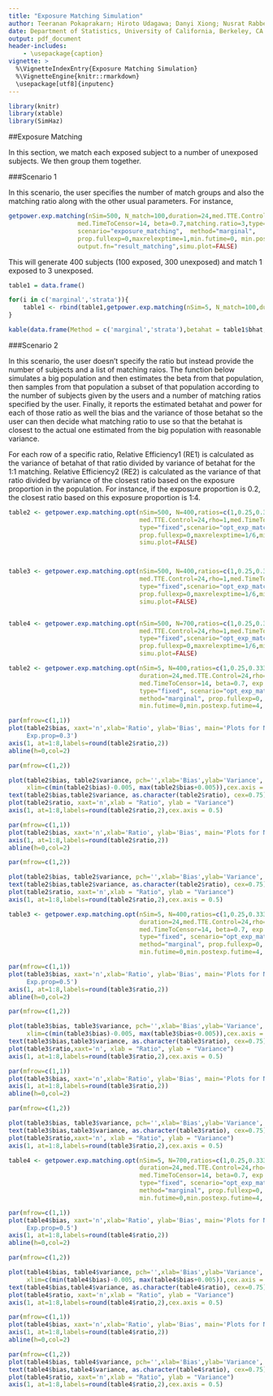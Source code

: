 ```yaml
---
title: "Exposure Matching Simulation"
author: Teeranan Pokaprakarn; Hiroto Udagawa; Danyi Xiong; Nusrat Rabbee (rabbee@berkeley.edu) 
date: Department of Statistics, University of California, Berkeley, CA
output: pdf_document
header-includes:
    - \usepackage{caption}
vignette: >
  %\VignetteIndexEntry{Exposure Matching Simulation}
  %\VignetteEngine{knitr::rmarkdown}
  \usepackage[utf8]{inputenc}
---
```

\captionsetup[table]{labelformat=empty}
```r
library(knitr)
library(xtable)
library(SimHaz)
```

##Exposure Matching

In this section, we match each exposed subject to a number of unexposed subjects. We then group them together.

###Scenario 1

In this scenario, the user specifies the number of match groups and also the matching ratio along with the other usual parameters.
For instance,

```r
getpower.exp.matching(nSim=500, N_match=100,duration=24,med.TTE.Control=24,rho=1,
                   med.TimeToCensor=14, beta=0.7,matching.ratio=3,type="td",
                   scenario="exposure_matching",  method="marginal", 
                   prop.fullexp=0,maxrelexptime=1,min.futime=0, min.postexp.futime=0, 
                   output.fn="result_matching",simu.plot=FALSE)
```

This will generate 400 subjects (100 exposed, 300 unexposed) and match 1 exposed to 3 unexposed.

```r

table1 = data.frame()

for(i in c('marginal','strata')){
    table1 <- rbind(table1,getpower.exp.matching(nSim=5, N_match=100,duration=24,med.TTE.Control=24,rho=1, med.TimeToCensor=14, beta=0.7,matching.ratio=3,type="td", scenario="exposure_matching",  method=i, prop.fullexp=0,maxrelexptime=1,min.futime=0, min.postexp.futime=0,simu.plot=FALSE))
}
```
```r
kable(data.frame(Method = c('marginal','strata'),betahat = table1$bhat, power = table1$pow))
```

###Scenario 2

In this scenario, the user doesn’t specify the ratio but instead provide the number of subjects and a list of matching raios. The function below simulates a big population and then estimates the beta from that population, then samples from that population a subset of that population according to the number of subjects given by the users and a number of matching ratios specified by the user. Finally, it reports the estimated betahat and power for each of those ratio as well the bias and the variance of those betahat so the user can then decide what matching ratio to use so that the betahat is closest to the actual one estimated from the big population with reasonable variance.

For each row of a specific ratio, Relative Efficiency1 (RE1) is calculated as the variance of betahat of that ratio divided by variance of betahat for the 1:1 matching. Relative Efficiency2 (RE2) is calculated as the variance of that ratio divided by variance of the closest ratio based on the exposure proportion in the population. For instance, if the exposure proportion is 0.2, the closest ratio based on this exposure proportion is 1:4. 


```r
table2 <- getpower.exp.matching.opt(nSim=500, N=400,ratios=c(1,0.25,0.333,0.5,2,3,4,5),duration=24,
                                    med.TTE.Control=24,rho=1,med.TimeToCensor=14,beta=0.7, exp.prop=0.3,
                                    type="fixed",scenario="opt_exp_matching", method="marginal", 
                                    prop.fullexp=0,maxrelexptime=1/6,min.futime=0,min.postexp.futime=4, 
                                    simu.plot=FALSE) 



table3 <- getpower.exp.matching.opt(nSim=500, N=400,ratios=c(1,0.25,0.333,0.5,2,3,4,5),duration=24,
                                    med.TTE.Control=24,rho=1,med.TimeToCensor=14,beta=0.7, exp.prop=0.5,
                                    type="fixed",scenario="opt_exp_matching", method="marginal", 
                                    prop.fullexp=0,maxrelexptime=1/6,min.futime=4,min.postexp.futime=4,
                                    simu.plot=FALSE) 


table4 <- getpower.exp.matching.opt(nSim=500, N=700,ratios=c(1,0.25,0.333,0.5,2,3,4,5),duration=24,
                                    med.TTE.Control=24,rho=1,med.TimeToCensor=14,beta=0.7, exp.prop=0.5,
                                    type="fixed",scenario="opt_exp_matching", method="marginal",
                                    prop.fullexp=0,maxrelexptime=1/6,min.futime=4,min.postexp.futime=4,
                                    simu.plot=FALSE) 

```


```r

table2 <- getpower.exp.matching.opt(nSim=5, N=400,ratios=c(1,0.25,0.333,0.5,2,3,4,5),
                                    duration=24,med.TTE.Control=24,rho=1,
                                    med.TimeToCensor=14, beta=0.7, exp.prop=0.3, 
                                    type="fixed", scenario="opt_exp_matching",
                                    method="marginal", prop.fullexp=0, maxrelexptime=1/6,
                                    min.futime=0,min.postexp.futime=4, simu.plot=FALSE) 

par(mfrow=c(1,1))
plot(table2$bias, xaxt='n',xlab='Ratio', ylab='Bias', main='Plots for N=400, 
     Exp.prop=0.3')
axis(1, at=1:8,labels=round(table2$ratio,2))
abline(h=0,col=2)

par(mfrow=c(1,2))

plot(table2$bias, table2$variance, pch='',xlab='Bias',ylab='Variance', 
     xlim=c(min(table2$bias)-0.005, max(table2$bias+0.005)),cex.axis = 0.75)
text(table2$bias,table2$variance, as.character(table2$ratio), cex=0.75)
plot(table2$ratio, xaxt='n',xlab = "Ratio", ylab = "Variance")
axis(1, at=1:8,labels=round(table2$ratio,2),cex.axis = 0.5)

```

```r
par(mfrow=c(1,1))
plot(table2$bias, xaxt='n',xlab='Ratio', ylab='Bias', main='Plots for N=400, Exp.prop=0.3')
axis(1, at=1:8,labels=round(table2$ratio,2))
abline(h=0,col=2)
```
        
```r
par(mfrow=c(1,2))

plot(table2$bias, table2$variance, pch='',xlab='Bias',ylab='Variance', xlim=c(min(table2$bias)-0.005, max(table2$bias+0.005)),cex.axis = 0.75)
text(table2$bias,table2$variance, as.character(table2$ratio), cex=0.75)
plot(table2$ratio, xaxt='n',xlab = "Ratio", ylab = "Variance")
axis(1, at=1:8,labels=round(table2$ratio,2),cex.axis = 0.5)

```

```r
table3 <- getpower.exp.matching.opt(nSim=5, N=400,ratios=c(1,0.25,0.333,0.5,2,3,4,5),
                                    duration=24,med.TTE.Control=24,rho=1,
                                    med.TimeToCensor=14, beta=0.7, exp.prop=0.5, 
                                    type="fixed", scenario="opt_exp_matching",
                                    method="marginal", prop.fullexp=0, maxrelexptime=1/6,
                                    min.futime=0,min.postexp.futime=4, simu.plot=FALSE) 

par(mfrow=c(1,1))
plot(table3$bias, xaxt='n',xlab='Ratio', ylab='Bias', main='Plots for N=400, 
     Exp.prop=0.5')
axis(1, at=1:8,labels=round(table3$ratio,2))
abline(h=0,col=2)

par(mfrow=c(1,2))

plot(table3$bias, table3$variance, pch='',xlab='Bias',ylab='Variance', 
     xlim=c(min(table3$bias)-0.005, max(table3$bias+0.005)),cex.axis = 0.75)
text(table3$bias,table3$variance, as.character(table3$ratio), cex=0.75)
plot(table3$ratio,xaxt='n', xlab = "Ratio", ylab = "Variance")
axis(1, at=1:8,labels=round(table3$ratio,2),cex.axis = 0.5)

```

```r
par(mfrow=c(1,1))
plot(table3$bias, xaxt='n',xlab='Ratio', ylab='Bias', main='Plots for N=400, Exp.prop=0.5')
axis(1, at=1:8,labels=round(table3$ratio,2))
abline(h=0,col=2)
```
        
```r
par(mfrow=c(1,2))

plot(table3$bias, table3$variance, pch='',xlab='Bias',ylab='Variance', xlim=c(min(table3$bias)-0.005, max(table3$bias+0.005)),cex.axis = 0.75)
text(table3$bias,table3$variance, as.character(table3$ratio), cex=0.75)
plot(table3$ratio,xaxt='n', xlab = "Ratio", ylab = "Variance")
axis(1, at=1:8,labels=round(table3$ratio,2),cex.axis = 0.5)

```




```r

table4 <- getpower.exp.matching.opt(nSim=5, N=700,ratios=c(1,0.25,0.333,0.5,2,3,4,5),
                                    duration=24,med.TTE.Control=24,rho=1,
                                    med.TimeToCensor=14, beta=0.7, exp.prop=0.5, 
                                    type="fixed", scenario="opt_exp_matching",
                                    method="marginal", prop.fullexp=0, maxrelexptime=1/6,
                                    min.futime=0,min.postexp.futime=4, simu.plot=FALSE) 

par(mfrow=c(1,1))
plot(table4$bias, xaxt='n',xlab='Ratio', ylab='Bias', main='Plots for N=700, 
     Exp.prop=0.5')
axis(1, at=1:8,labels=round(table4$ratio,2))
abline(h=0,col=2)

par(mfrow=c(1,2))

plot(table4$bias, table4$variance, pch='',xlab='Bias',ylab='Variance', 
     xlim=c(min(table4$bias)-0.005, max(table4$bias+0.005)),cex.axis = 0.75)
text(table4$bias,table4$variance, as.character(table4$ratio), cex=0.75)
plot(table4$ratio, xaxt='n',xlab = "Ratio", ylab = "Variance")
axis(1, at=1:8,labels=round(table4$ratio,2),cex.axis = 0.5)

```

```r
par(mfrow=c(1,1))
plot(table4$bias, xaxt='n',xlab='Ratio', ylab='Bias', main='Plots for N=700, Exp.prop=0.5')
axis(1, at=1:8,labels=round(table4$ratio,2))
abline(h=0,col=2)
```
        
```r
par(mfrow=c(1,2))
plot(table4$bias, table4$variance, pch='',xlab='Bias',ylab='Variance', xlim=c(min(table4$bias)-0.005, max(table4$bias+0.005)),cex.axis = 0.75)
text(table4$bias,table4$variance, as.character(table4$ratio), cex=0.75)
plot(table4$ratio, xaxt='n',xlab = "Ratio", ylab = "Variance")
axis(1, at=1:8,labels=round(table4$ratio,2),cex.axis = 0.5)

```




